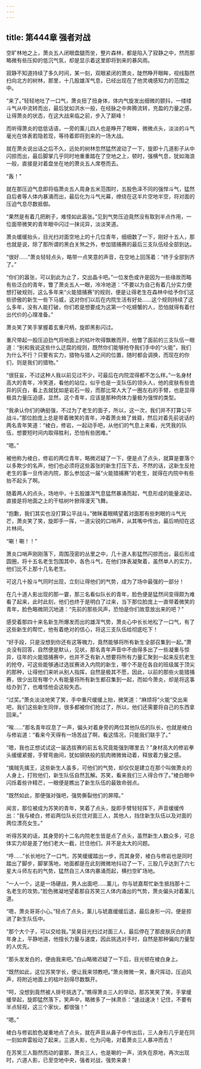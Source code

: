 ```yaml
---
---
---
```

title: 第444章 强者对战
---



空旷林地之上，萧炎五人闭眼盘腿而坐，整片森林，都是陷入了寂静之中，然而那略微有些压抑的低沉气氛，却是显示着这里即将到来的暴风雨。

寂静不知道持续了多久时间，某一刻，双眼紧闭的萧炎，陡然睁开眼眸，视线豁然扫向北方的树林，那里，十几股雄浑气息，已经出现在了他灵魂感知力的范围之中。

“来了。”轻轻地吐了一口气，萧炎扭了扭身体，体内气旋发出细微的颤抖，一缕缕斗气从中流转而出，最后犹如洪水一般，在经脉之中奔腾流转，充盈的力量之感，让得萧炎的状态，在这大战来临之前，步入了巅峰！

而听得萧炎的低低话语，一旁的薰儿四人也是睁开了眼眸，微微点头，淡淡的斗气毫光在体表若隐若现，等待着即将到来的一场大战。

就在萧炎说出话之后不久，远处的树林忽然猛然波动了一下，旋即十几道影子从中闪掠而出，最后脚掌几乎同时地重重踏在了空地之上，顿时，强横气息，犹如海浪一般，直接是对着盘坐在地的萧炎五人席卷而去。

“轰！”

就在那压迫气息即将临萧炎五人周身五米范围时，五股色泽不同的强悍斗气，猛然自后者等人体内暴涌而出，最后化为斗气光幕，缭绕在这半片空地半空，将对面的压迫气息尽数抵御。

“果然是有着几把刷子，难怪如此嚣张。”见到气势压迫竟然没有取到半点作用，一位面带微笑的青年眼中闪过一抹诧异，淡淡笑道。

萧炎缓缓抬头，目光扫对面空地上的十几位青年，细细数了一下，刚好十五人，那也就是说，除了那所谓的黑白关煞之外，参加猎捕赛的最后三支队伍经全部到达。

“很好……”萧炎轻轻点头，略带一点笑意的声音，在空地上回荡着：“终于全部到齐了。”

“你们的嚣张，可以到此为止了，交出晶卡吧。”一位发色或许是因为一些缘故而略有些泛白的青年，瞥了萧炎五人一眼，冷冷地道：“不要以为自己有着几分实力便想打破规则，这么多年来“火能猎捕赛”的规则，便是让得老生在森林中给予你们这些骄傲的新生一些下马威，这对你们以后在内院生活有好处……这个规则持续了这么多年，没有人能打破，你们若是想要成为这第一个吃螃蟹的人，恐怕就得有着付出代价的心理准备。”

萧炎笑了笑手掌握着玄重尺柄，旋即黑影闪过。

重尺带起一股压迫劲气将地面上的枯叶吹得飘散而开，他瞥了面前的三支队伍一眼道：“别和我说这些什么迂腐的规则，既然你们能够抢夺我们手中的“火能”，我们为什么不行？只要有实力，猎物与猎人之间的位置，随时都会调换，而现在的你们，则是我们的猎物。”

“很狂妄，不过这种人我以前见过不少，可最后在内院混得都不怎么样。”一名身材高大的青年，冷笑道，看他的站位，似乎也是一支队伍的领头人，他的皮肤有些诡异的灰白，看上去就犹如是岩石一般，而那比常人大了一圈左右的手臂，也是显得极具力量压迫感，显然，这个青年，应该是那种肉体力量极为强悍的类型。

“我承认你们的确挺强，不过为了老生的面子，所以，这一次，我们并不打算公平战斗。”那位脸庞上总是带着微笑的青年，冲着萧炎耸了耸肩，然后对着先前说话的两名青年笑道：“棱白，修岩，一起动手吧，从他们的气息上来看，光凭我的队伍，想要短时间内取得胜利，恐怕有些困难。”

“嗯。”

被他称为棱白，修岩的两位青年，略微迟疑了一下，便是点了点头，就算是要落个以多欺少的名声，他们也必须将这些嚣张的新生打压下去，不然的话，这新生反抢老生的事一旦传进内院，那么参加这一届“火能猎捕赛”的老生，就得在内院中有些抬不起头了啊。

随着两人的点头，场地中，十五股雄浑气息猛然暴涌而起，气息形成的能量波动，直接是将地面之上的干枯树叶掀得漫天飞舞。

“抱歉，我们其实也没打算公平战斗。”微眯着眼睛望着对面那有些刺眼的斗气光芒，萧炎笑了笑，旋即手一挥，一道尖锐的口哨声，从其嘴中传出，最后响彻在这片林间。

“唰！唰！！”

萧炎口哨声刚刚落下，周围茂密的丛里之中，几十道人影猛然闪掠而出，最后形成圆圈，将十五名老生包围其中，各色斗气，在他们体表凝聚着，虽然单人的实力，他们比不上那十几名老生。

可这几十股斗气同时出现，立刻让得他们的气势，成为了场中最强的一部分！

在几十道人影出现的那一霎，那三名看似队长的青年，脸色便是猛然间变得颇为难看了起来，此时此刻，他们也终于是明白了过来，当下那位脸庞上一直带着微笑的青年，脸色略微阴沉地道：“先前的那些风声，恐怕是你们故意放出来的吧？”

感受着那四十来名新生所爆发而出的雄浑气势，萧炎心中长长地松了一口气，有了这些新生的帮忙，他有着绝对的信心，将这三支队伍给彻底吃下！

“好手段，只是没想到你还有这等魄力，竟然能够将所有新生全部召集到一起。”萧炎没有回答，自然便是默认，见状，那名青年声音中不由得多出了一些凝重与惊异，往年的火能猎捕赛中，也并不乏有新人想要将所有力量汇聚到一起来反抗老生的抢夺，可这些能够通过选拔赛进入内院的新生，哪个不是在各自的班级属于顶尖的那种，让得他们来听从别人指挥，自然是极其不愿，因此，以前的那些火能猎捕赛，很少出现有哪个人有能量将所有新生都召集到一起，而如今萧炎，却是将这事给办到了，也难怪他会这般失态。

“过奖。”萧炎淡淡地笑了笑，手中重尺缓缓上抬，微笑道：“麻烦将“火能”交出来吧，我们这些新生同伴，很多都被你们抢过了，所以，他们还需要将自己的东西拿回来。”

“唉……”那名青年叹息了一声，偏头对着身旁的两位其他队伍的队长，也就是棱白与修岩道：“看来今天得有一场苦战了啊，看这情况，只能我们联手了。”

“嗯，我也正想试试这一届选拔赛的前五名究竟能强到哪里去？”身材高大的修岩拳头缓缓紧握，手臂弯曲间，犹如钢铁般的肌肉微微耸动着，释放着力量之感。

“擒贼先擒王，这些新生人虽多，可他们的气势，却仅仅是建立在那个叫做萧炎的人身上，打败他们，新生队伍自然瓦解。苏笑，看来我们三人得合作了。”棱白眼中闪烁着些许精芒，一眼便是瞧出了新生队伍的最致命弱点。

“既然如此，那便强对强吧，强势撕裂他们的屏障。”

闻言，那位被成为苏笑的青年，笑着了点头，旋即手臂轻轻挥下，声音缓缓传出：“我与棱白，修岩两位队长拦住对面三人，其他人，挡住新生队伍以及对面的两位漂亮女生。”

听得苏笑的话，其身旁的十二名内院老生皆是点了点头，虽然新生人数众多，可总体实力却是差了他们老大一截，拦住他们，并不是太大的问题。

“呼……”长长地吐了一口气，苏笑缓缓踏出一步，而其身旁，棱白与修岩也是同时踏出了脚步，脚掌落地，地面都是在此刻微微地抖动了一下，三股几乎达到了六七星大斗师左右的气势，猛然自三人体内暴涌而起，横扫空旷场地。

“一人一个，这是一场硬战，男人出面吧……薰儿，你与琥嘉帮忙新生抵挡那十二名老生的攻势。”脸色微凝地望着那自苏笑三人体内涌出的气势，萧炎偏头对着薰儿道。

“嗯，萧炎哥哥小心。”轻点了点头，薰儿与琥嘉缓缓后退，最后身形一闪，便是掠进了新生队伍中。

“那个大个子，可以交给我。”吴昊目光扫过对面三人，最后停在了那皮肤灰白的青年身上，平静地道，他擅长力量与速度，因此挑选对手时，自然是那种偏向力量型的人优先。

“那头发发白的，便由我来吧。”白山略微迟疑了一下后，目光顿在棱白身上。

“既然如此，这位苏笑学长，便让我来领教吧。”萧炎微微一笑，重尺挥动，压迫风声，将附近地面上的枯叶刮得尽数飘开。

“呵，没想到竟然被人排号挑选了。”瞧得萧炎三人的举动，那苏笑笑了笑，手掌缓缓举起，旋即猛然落下，笑声中，略微多了一抹肃杀：“速战速决！记住，不要有半点轻视，这三个家伙，都很强！”

“嗯。”

棱白与修岩脸色凝重地点了点头，就在声音从鼻子中传出后，三人身形几乎是在同一刻如奔雷般动了起来，三道人影，化为闪电，对着萧炎三人暴冲而去！

在苏笑三人豁然而动的霎那，萧炎三人，也是唰的一声，消失在原地，再次出现时，六道人影，已至空地中央，强者对战，强势来袭！